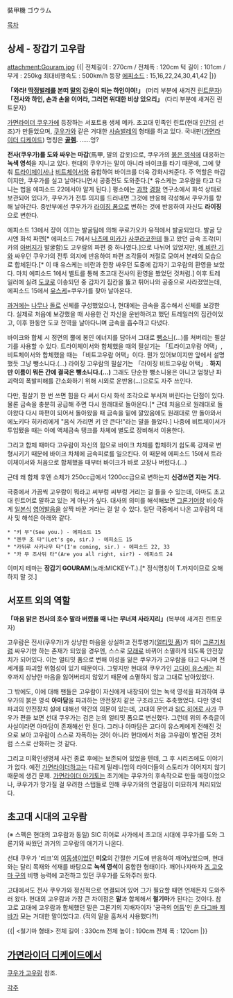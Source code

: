 裝甲機 ゴウラム

[[목차]]
== 상세 - 장갑기 고우람 ==
attachment:Gouram.jpg
{{|
전체길이 : 270cm / 전체폭 : 120cm
턱 길이 : 101cm / 무게 : 250kg
최대비행속도 : 500km/h
등장 [[에피소드]] : 15,16,22,24,30,41,42
|}}

'''「와라! [[딱정벌레]]를 본떠 [[말(동물)|말]]의 갑옷이 되는 하인이여!」''' (머리 부분에 새겨진 [[린트어|린트문자]])
'''「전사와 하인, 손과 손을 이어라, 그러면 위대한 비상 있으리」''' (다리 부분에 새겨진 린트문자)

[[가면라이더 쿠우가]]에 등장하는 서포트용 생체 메카. 초고대 민족인 린트(현대 [[인간]]의 선조)가 만들었으며, [[쿠우가]]와 같은 거대한 [[사슴벌레]]의 형태를 하고 있다. 국내판([[가면라이더 디케이드]]) 명칭은 '''[[골렘]].''' ……엉? 

'''전사(쿠우가)를 도와 싸우는 마갑'''(馬甲, 말의 갑옷)으로, 쿠우가의 [[영석 아마담|붉은 영석]]에 대응하는 '''녹색 영석'''을 지니고 있다. 현대의 쿠우가는 말이 아니라 바이크를 타기 때문에, 그에 맞춰 [[트라이체이서2000|트라이체이서]]나 [[비트체이서2000|비트체이서]]와 융합하여 바이크를 더욱 강화시켜준다. 주 역할은 마갑이지만, 쿠우가를 실고 날아다니면서 공중전도 도와준다.[* 유스케는 고우람을 타고 다니는 법을 에피소드 22에서야 알게 된다.] 평소에는 [[과학]] [[경찰]] 연구소에서 화석 상태로 보관되어 있다가, 쿠우가가 전투 의지를 드러내면 그것에 반응해 각성해서 쿠우가를 향해 날아간다. 중반부에선 쿠우가가 [[쿠우가/폼#s-2.6|라이징 폼]]으로 변하는 것에 반응하여 자신도 '''라이징'''으로 변한다.

에피소드 13에서 쟝이 이끄는 발굴팀에 의해 쿠로가오카 유적에서 발굴되었다. 발굴 당시엔 화석 파편[* 에피소드 7에서 [[가면라이더 쿠우가/조연들#s-6|나츠메 미카]]가 [[사와타리 사쿠라코|사쿠라코]]한테 들고 왔던 금속 조각(미카의 [[아버지]]가 발굴함)도 고우람의 파편 중 하나였다.]으로 나뉘어 있었지만, [[메 비란 기]]와 싸우던 쿠우가의 전투 의지에 반응하여 파편 조각들이 저절로 모여서 본래의 모습으로 합체된다.[* 이 때 유스케는 비란과 한창 싸우던 도중에 갑자기 고우람의 환영을 보았다. 마치 에피소드 1에서 벨트를 통해 초고대 전사의 환영을 봤었던 것처럼.] 이후 트레일러에 실려 [[도쿄]]로 이송되던 중 갑자기 짐칸을 뚫고 튀어나와 공중으로 사라졌었는데, 에피소드 15에서 [[고다이 유스케|유스케]]=쿠우가를 찾아 날아온다.

[[과거]]에는 [[나무]]나 [[돌]]로 신체를 구성했었으나, 현대에는 금속을 흡수해서 신체를 보강한다. 실제로 처음에 보강했을 때 사용한 건 자신을 운반하려고 했던 트레일러의 짐칸이었고, 이후 한동안 도쿄 전역을 날아다니며 금속을 흡수하고 다녔다.

바이크와 합체 시 정면의 뿔에 봉인 에너지를 담아서 그대로 [[뺑소니]](...)를 쳐버리는 필살기를 사용할 수 있다. 트라이체이서와 합체했을 때의 필살기는 「트라이고우람 어택」, 비트체이서와 합체했을 때는 「비트고우람 어택」이다. 뭔가 있어보이지만 앞에서 설명했듯 그냥 뺑소니다.(...) 라이징 고우람의 필살기는  「라이징 비트고우람 어택」. '''하지만 이름이 뭐든 간에 결국은 뺑소니다.(...)''' 그래도 단순한 뺑소니용은 아니고 엄청난 파괴력의 폭발피해를 간소화하기 위해 시외로 운반용(...)으로도 자주 쓰인다.

다만, 필살기 한 번 쓰면 힘을 다 써서 다시 화석 조각으로 부서져 버린다는 단점이 있다. 물론 금속을 충분히 공급해 주면 다시 원래대로 돌아온다.[* 근데 처음으로 원래대로 돌아왔다 다시 파편이 되어서 돌아왔을 때 금속을 밑에 깔았음에도 원래대로 안 돌아와서 에노키다 히카리에게 "음식 가리면 키 안 큰다!"라는 말을 들었다.] 나중에 비트체이서가 투입됐을 때는 아예 액체금속 탱크를 차체에 별도로 장비해서 이용한다.

그리고 합체 때마다 고우람이 자신의 힘으로 바이크 차체를 합체하기 쉽도록 강제로 변형시키기 때문에 바이크 차체에 금속피로를 일으킨다. 이 때문에 에피소드 15에서 트라이체이서와 처음으로 합체했을 때부터 바이크가 바로 고장나 버렸다.(...)

근데 왜 합체 후엔 소체가 250cc급에서 1200cc급으로 변하는지 '''신경쓰면 지는 거다.'''

극중에서 가끔씩 고우람이 뭐라고 씨부렁 씨부렁 거리는 걸 들을 수 있는데, 아마도 초고대 린트어로 말하고 있는 게 아닌가 싶다. 대사의 의미를 해석해보면 [[그론기어]]랑 비슷하게 [[일본]]식 [[영어]]발음을 살짝 바꾼 거라는 걸 알 수 있다. 일단 극중에서 나온 고우람의 대사 및 해석은 아래와 같다.

 * "키 무"(See you.) - 에피소드 15
 * "젠쿠 조 타"(Let's go, sir.) - 에피소드 15
 * "카뒤루 사키나무 타"(I'm coming, sir.) - 에피소드 22, 33
 * "카 무 조사뒤 타"(Are you all right, sir?) - 에피소드 24

이미지 테마는 '''장갑기 GOURAM'''(노래:MICKEY-T.).[* 정식명칭이 T.까지이므로 오해하지 말 것.] 

== 서포트 외의 역할 ==
'''「마음 맑은 전사의 호수 말라 버렸을 때 나는 무너져 사라지리」'''(복부에 새겨진 린트문자)

고우람은 전사(쿠우가)가 상냥한 마음을 상실하고 전투병기([[쿠우가/폼#s-2.8|얼티밋 폼]])가 되어 [[그론기]]처럼 싸우기만 하는 존재가 되었을 경우엔, 스스로 [[모래]]로 바뀌어 소멸하게 되도록 안전장치가 되어있다. 이는 얼티밋 폼으로 변해 이성을 잃은 쿠우가가 고우람을 타고 다니며 전세계를 파괴할 위험성이 있기 때문이다. 그렇지만 현대의 쿠우가인 [[고다이 유스케]]는 최후까지 상냥한 마음을 잃어버리지 않았기 때문에 소멸하지 않고 그대로 남아있었다.

그 밖에도, 이에 대해 팬들은 고우람이 자신에게 내장되어 있는 녹색 영석을 파괴하여 쿠우가의 붉은 영석 '''아마담'''을 파괴하는 안전장치 같은 구조라고도 추축했었다. 다만 영석 파괴의 안전장치 설에 대해선 약간의 의문이 있는데, 고대의 문언과 [[SIC 히어로 사가]] 쿠우가 편을 보면 선대 쿠우가는 검은 눈의 얼티밋 폼으로 변신했다. 그런데 위의 추측글이 사실이라면 아마담이 존재해선 안 된다. 그러나 아마담은 고다이 유스케에게 전해진 것으로 보아 고우람이 스스로 자폭하는 것이 아니라 현대에서 처음 고우람이 발견된 것처럼 스스로 산화하는 것 같다.

그리고 미확인생명체 사건 종료 후에는 보존되어 있었을 텐데, 그 후 시리즈에도 이야기가 없다. 예전 [[가면라이더]]하고는 다르게 밀레니엄의 라이더들의 스토리가 이어지지 않기 때문에 생긴 문제. [[가면라이더 아기토]]는 초기에는 쿠우가의 후속작으로 만들 예정이었으나, 쿠우가가 망가질 걸 우려한 스탭들로 인해 쿠우가와의 연결점이 미묘하게 처리되었다.

== 초고대 시대의 고우람 ==
(※ 스펙은 현대의 고우람과 동일)
SIC 히어로 사가에서 초고대 시대에 쿠우가를 도와 그론기와 싸웠던 과거의 고우람의 애기가 나온다.

선대 쿠우가 '리크'의 [[여동생]]이었던 '''미오'''의 간절한 기도에 반응하여 깨어났었으며, 현대와는 달리 목재와 석재를 바탕으로 '''녹색 영석'''이 융합한 형태이다. 깨어나자마자 [[즈 고오마 구]]의 비행 능력에 고전하고 있던 쿠우가를 도와주러 왔다. 

고대에서도 전사 쿠우가와 정신적으로 연결되어 있어 그가 필요할 때면 언제든지 도와주러 왔다. 현대의 고우람과 가장 큰 차이점은 '''말'''과 합체해서 '''철기마'''가 된다는 것이다. 참고로 고대에 고우람과 합체했던 말은 그론기의 지배자이자 '궁극의 [[어둠]]'인 [[운 다그바 제바]]가 모는 거대한 말이었다고. (적의 말을 훔쳐서 사용했다?!)

{{|
<철기마 형태>
전체 길이 : 330cm
전체 높이 : 190cm
전체 폭 : 120cm
|}}

== [[가면라이더 디케이드]]에서 ==
[[쿠우가 고우람]] 참조.

[[각주]]
